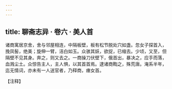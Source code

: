 ```yaml
---
---
---
```

title: 聊斋志异 · 卷六 · 美人首
---

诸商寓居京舍，舍与邻屋相连，中隔板壁，板有松节脱处穴如盏。忽女子探首入，挽凤髻，绝美；旋伸一臂，洁白如玉。众骇其妖，欲捉，已缩去。少顷，又至，但隔壁不见其身。奔之，则又去之。一商操刀伏壁下，俄首出，暴决之，应手而落，血溅尘土。众惊告主人，主人惧，以其首首焉。逮诸商鞫之，殊荒唐。淹系半年，迄无情词，亦未有一人送官者，乃释商，瘗女首。

【注释】

